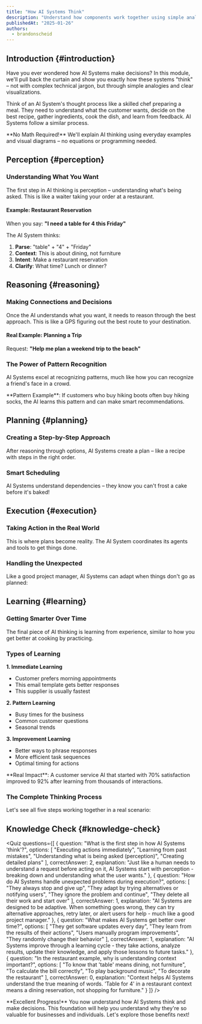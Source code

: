 ```yaml
---
title: "How AI Systems Think"
description: "Understand how components work together using simple analogies and visual representations"
publishedAt: "2025-01-26"
authors:
  - brandonscheid
---
```



## Introduction {#introduction}

Have you ever wondered how AI Systems make decisions? In this module, we'll pull back the curtain and show you exactly how these systems "think" – not with complex technical jargon, but through simple analogies and clear visualizations.

Think of an AI System's thought process like a skilled chef preparing a meal. They need to understand what the customer wants, decide on the best recipe, gather ingredients, cook the dish, and learn from feedback. AI Systems follow a similar process.

<Callout type="info">
**No Math Required!** We'll explain AI thinking using everyday examples and visual diagrams – no equations or programming needed.
</Callout>

## Perception {#perception}

### Understanding What You Want

The first step in AI thinking is perception – understanding what's being asked. This is like a waiter taking your order at a restaurant.


#### Example: Restaurant Reservation

When you say: **"I need a table for 4 this Friday"**

The AI System thinks:
1. **Parse**: "table" + "4" + "Friday"
2. **Context**: This is about dining, not furniture
3. **Intent**: Make a restaurant reservation
4. **Clarify**: What time? Lunch or dinner?


## Reasoning {#reasoning}

### Making Connections and Decisions

Once the AI understands what you want, it needs to reason through the best approach. This is like a GPS figuring out the best route to your destination.


#### Real Example: Planning a Trip

Request: **"Help me plan a weekend trip to the beach"**


### The Power of Pattern Recognition

AI Systems excel at recognizing patterns, much like how you can recognize a friend's face in a crowd.

<Callout type="example">
**Pattern Example**: If customers who buy hiking boots often buy hiking socks, the AI learns this pattern and can make smart recommendations.
</Callout>

## Planning {#planning}

### Creating a Step-by-Step Approach

After reasoning through options, AI Systems create a plan – like a recipe with steps in the right order.


### Smart Scheduling

AI Systems understand dependencies – they know you can't frost a cake before it's baked!


## Execution {#execution}

### Taking Action in the Real World

This is where plans become reality. The AI System coordinates its agents and tools to get things done.


### Handling the Unexpected

Like a good project manager, AI Systems can adapt when things don't go as planned:


## Learning {#learning}

### Getting Smarter Over Time

The final piece of AI thinking is learning from experience, similar to how you get better at cooking by practicing.


### Types of Learning

**1. Immediate Learning**
- Customer prefers morning appointments
- This email template gets better responses
- This supplier is usually fastest

**2. Pattern Learning**
- Busy times for the business
- Common customer questions
- Seasonal trends

**3. Improvement Learning**
- Better ways to phrase responses
- More efficient task sequences
- Optimal timing for actions

<Callout type="success">
**Real Impact**: A customer service AI that started with 70% satisfaction improved to 92% after learning from thousands of interactions.
</Callout>

### The Complete Thinking Process

Let's see all five steps working together in a real scenario:


## Knowledge Check {#knowledge-check}

<Quiz
  questions={[
    {
      question: "What is the first step in how AI Systems 'think'?",
      options: [
        "Executing actions immediately",
        "Learning from past mistakes",
        "Understanding what is being asked (perception)",
        "Creating detailed plans"
      ],
      correctAnswer: 2,
      explanation: "Just like a human needs to understand a request before acting on it, AI Systems start with perception - breaking down and understanding what the user wants."
    },
    {
      question: "How do AI Systems handle unexpected problems during execution?",
      options: [
        "They always stop and give up",
        "They adapt by trying alternatives or notifying users",
        "They ignore the problem and continue",
        "They delete all their work and start over"
      ],
      correctAnswer: 1,
      explanation: "AI Systems are designed to be adaptive. When something goes wrong, they can try alternative approaches, retry later, or alert users for help - much like a good project manager."
    },
    {
      question: "What makes AI Systems get better over time?",
      options: [
        "They get software updates every day",
        "They learn from the results of their actions",
        "Users manually program improvements",
        "They randomly change their behavior"
      ],
      correctAnswer: 1,
      explanation: "AI Systems improve through a learning cycle - they take actions, analyze results, update their knowledge, and apply those lessons to future tasks."
    },
    {
      question: "In the restaurant example, why is understanding context important?",
      options: [
        "To know that 'table' means dining, not furniture",
        "To calculate the bill correctly",
        "To play background music",
        "To decorate the restaurant"
      ],
      correctAnswer: 0,
      explanation: "Context helps AI Systems understand the true meaning of words. 'Table for 4' in a restaurant context means a dining reservation, not shopping for furniture."
    }
  ]}
/>

<Callout type="success">
**Excellent Progress!** You now understand how AI Systems think and make decisions. This foundation will help you understand why they're so valuable for businesses and individuals. Let's explore those benefits next!
</Callout>